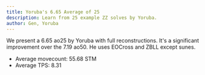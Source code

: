 ```yaml
---
title: Yoruba's 6.65 Average of 25
description: Learn from 25 example ZZ solves by Yoruba.
author: Gen, Yoruba
---
```



We present a 6.65 ao25 by Yoruba with full reconstructions. It's a significant improvement over the 7.19 ao50.
He uses EOCross and ZBLL except sunes.

- Average movecount: 55.68 STM
- Average TPS: 8.31

<br />

<ReconCollection recons={RECONS} youtubeVideoId="3wZ4Dhp505o"/>
